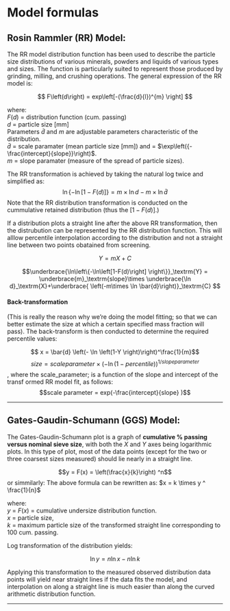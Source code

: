 # Model formulas 


## Rosin Rammler (RR) Model:
The RR model distribution function has been used to describe the particle size distributions of various minerals, powders and liquids of various types and sizes. The function is particularly suited to represent those produced by grinding, milling, and crushing operations. The general expression of the RR model is:


$$  F\left(d\right) = exp\left[-(\frac{d}{l})^{m} \right] $$


where:  
$F(d)$ = distribution function (cum. passing)  
$d$ = particle size [mm]  
Parameters $\bar{d}$ and $m$ are adjustable parameters characteristic of the distribution.   
$\bar{d}$ = scale paramater (mean particle size [mm]) and  = $\exp\left({-\frac{intercept}{slope}}\right)$.    
$m$ = slope paramater (measure of the spread of particle sizes).  



The RR transformation is achieved by taking the natural log twice and simplified as:
$$\ln\left\{-\ln\left[1-F(d)\right] \right\} = m\times \ln d - m\times \ln \bar{d} $$
Note that the RR distribution transformation is conducted on the cummulative retained distribution (thus the $\left[1-F(d)\right]$.)

If a distribution plots a straight line after the above RR transformation, then the distrubution can be represented by the RR distribution function. This will alllow percentile interpolation according to the distribution and not a straight line between two points obatained from screening. 


$$ Y=mX + C$$


$$\underbrace{\ln\left\{-\ln\left[1-F(d)\right] \right\}}_\textrm{Y} =  \underbrace{m}_\textrm{slope}\times \underbrace{\ln d}_\textrm{X}+\underbrace{ \left(-m\times \ln \bar{d}\right)}_\textrm{C} $$

#### Back-transformation
(This is really the reason why we're doing the model fitting; so that we can better estimate the size at which a certain specified mass fraction will pass). 
The back-transform is then conducted to determine the required percentile values:

$$ x = \bar{d} \left(- \ln \left(1-Y \right)\right)^\frac{1}{m}$$
$$size = scale parameter\times (-\ln (1-percentile))^{1/slope parameter}$$ ,
where the scale_parameter; is a function of the slope and intercept of the transf
ormed RR model fit, as follows: $$scale parameter = exp(-\frac{intercept}{slope} )$$

***


## Gates-Gaudin-Schumann (GGS) Model:

The Gates-Gaudin-Schumann plot is a graph of **cumulative % passing versus nominal
sieve size**, with both the $X$ and $Y$ axes being logarithmic plots. In this type of plot, most of the data points (except for the two or three coarsest sizes measured) should lie nearly in a straight line.

$$y = F(x) = \left(\frac{x}{k}\right) ^n$$
or simmilarly:
The above formula can be rewritten as:
$x = k \times y ^ \frac{1}{n}$  


where:  
$y$ = $F \left(x\right)$ = cumulative undersize distribution function.  
$x$ = particle size,  
$k$ = maximum particle size of the transformed straight line corresponding to $100%$ cum. passing.


Log transformation of the distribution yields:

$$\ln y = n \ln x - n \ln k$$

Applying this transformation to the measured observed distribution data points will yield near straight lines if the data fits the model, and interpolation on along a straight line is much easier than along the curved arithmetic distribution function.

***











